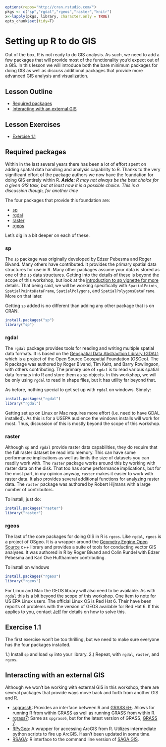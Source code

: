 ```r
options(repos="http://cran.rstudio.com/")
pkgs <- c("sp","rgdal","rgeos","raster","knitr")
x<-lapply(pkgs, library, character.only = TRUE)
opts_chunk$set(tidy=T)
```
 
# Setting up R to do GIS
Out of the box, R is not ready to do GIS analysis.  As such, we need to add a few packages that will provide most of the functionality you'd expect out of a GIS.  In this lesson we will introduce both the bare minimum packages for doing GIS as well as discuss additional packages that provide more advanced GIS analysis and visualization.

## Lesson Outline
- [Required packages](#required-packages)
- [Interacting with an external GIS](#interacting-with-an-external-gis)

## Lesson Exercises
- [Exercise 1.1](#exercise-11)

## Required packages
Within in the last several years there has been a lot of effort spent on adding spatial data handling and analysis capability to R.  Thanks to the very significant effort of the package authors we now have the foundation for doing GIS entirely within R. ***Aside:*** *R may not always be the best choice for a given GIS task, but at least now it is a possible choice.  This is a discussion though, for another time*

The four packages that provide this foundation are:

- [sp](https://cran.r-project.org/web/packages/sp/index.html)
- [rgdal](https://cran.r-project.org/web/packages/rgdal/index.html)
- [raster](https://cran.r-project.org/web/packages/raster/index.html)
- [rgeos](https://cran.r-project.org/web/packages/rgeos/index.html)

Let's dig in a bit deeper on each of these.

### sp
The `sp` package was originally developed by Edzer Pebesma and Roger Bivand.  Many others have contributed.  It provides the primary spatial data structures for use in R.  Many other packages assume your data is stored as one of the `sp` data structures.  Getting into the details of these is beyond the scope of this workshop, but look at the [introduction to sp vignette for more](https://cran.r-project.org/web/packages/sp/vignettes/intro_sp.pdf) details.  That being said, we will be working specifically with `SpatialPoints`, `SpatialPointsDataFrame`, `SpatialPolygons`, and `SpatialPolygonsDataFrame`.  More on that later.

Getting `sp` added is no different than adding any other package that is on CRAN.

```r
install.packages("sp")
library("sp")
```

### rgdal
The `rgdal` package provides tools for reading and writing multiple spatial data formats.  It is based on the [Geospatial Data Abstraction Library (GDAL)](http://www.gdal.org/) which is a project of the Open Source Geospatial Foundation (OSGeo).  The R package was authored by Roger Bivand, Tim Keitt, and Barry Rowlingson, with others contributing.  The primary use of `rgdal` is to read various spatial data formats into R and store them as `sp` objects.  In this workshop, we will be only using `rgdal` to read in shape files, but it has utility far beyond that.  

As before, nothing special to get set up with `rgdal` on windows.  Simply:

```r
install.packages("rgdal")
library("rgdal")
```

Getting set up on Linux or Mac requires more effort (i.e. need to have GDAL installed).  As this is for a USEPA audience the windows installs will work for most.  Thus, discussion of this is mostly beyond the scope of this workshop.  

### raster
Although `sp` and `rgdal` provide raster data capabilities, they do require that the full raster dataset be read into memory.  This can have some performance implications as well as limits the size of datasets you can readily work with.  The `raster` package works around this by working with raster data on the disk.  That too has some performance implications, but for the most part, in my opinion anyway, `raster` makes it easier to work with raster data.  It also provides several additional functions for analyzing raster data.  The `raster` package was authored by Robert Hijmans with a large number of contributors. 

To install, just do: 

```r
install.packages("raster")
library("raster")
```

### rgeos
The last of the core packages for doing GIS in R is `rgeos`.  Like `rgdal`, `rgeos` is a project of OSgeo.  It is a wrapper around the [Geometry Engine Open Source](https://trac.osgeo.org/geos/) c++ library and provides a suite of tools for conducting vector GIS analyses.  It was authored in R by Roger Bivand and Colin Rundel with Edzer Pebesma and Karl Ove Hufthammer contributing.

To install on windows

```r
install.packages("rgeos")
library("rgeos")
```

For Linux and Mac the GEOS library will also need to be available.  As with `rgdal` this is a bit beyond the scope of this workshop.  One item to note for US EPA Linux users.  The official Linux OS is Red Hat 6.  Their have been reports of problems with the version of GEOS available for Red Hat 6.  If this applies to you, contact [Jeff](mailto::hollister.jeff@epa.gov) for details on how to solve this.

## Exercise 1.1
The first exercise won't be too thrilling, but we need to make sure everyone has the four packages installed. 

1.) Install `sp` and load `sp` into your library.
2.) Repeat, with `rgdal`, `raster`, and `rgeos`.


## Interacting with an external GIS
Although we won't be working with external GIS in this workshop, there are several packages that provide ways move back and forth from another GIS and R.  

- [spgrass6](https://cran.r-project.org/web/packages/spgrass6/index.html): Provides an interface between R and [GRASS 6+](https://grass.osgeo.org/download/software/#g64x).  Allows for running R from within GRASS as well as running GRASS from within R.  
- [rgrass7](https://cran.r-project.org/web/packages/rgrass7/index.html): Same as `spgrass6`, but for the latest version of GRASS, [GRASS 7](https://grass.osgeo.org/download/software/#g70x).
- [RPyGeo](https://cran.r-project.org/web/packages/RPyGeo/index.html): A wrapper for accessing ArcGIS from R.  Utilizes intermediate python scripts to fire up ArcGIS.  Hasn't been updated in some time.
- [RSAGA](https://cran.r-project.org/web/packages/RSAGA/index.html): R interface to the command line version of [SAGA GIS](http://www.saga-gis.org/en/index.html).







